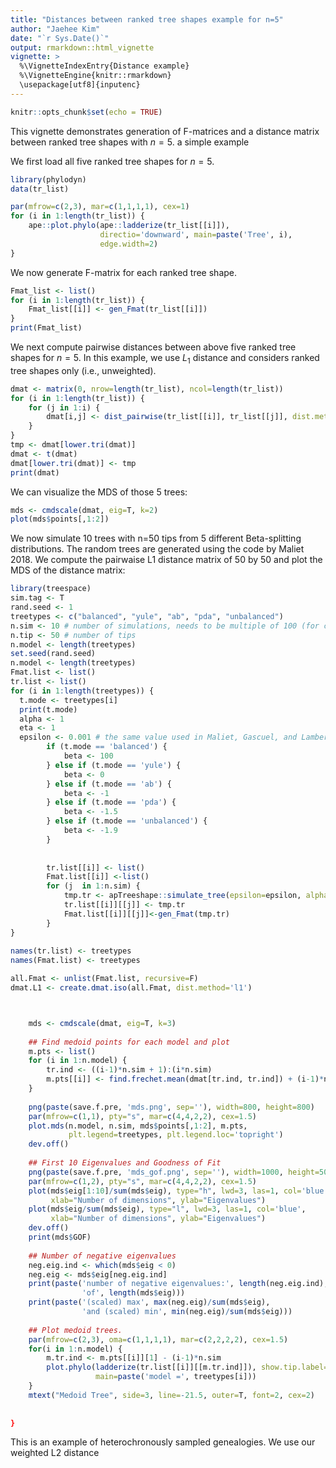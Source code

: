 ```yaml
---
title: "Distances between ranked tree shapes example for n=5"
author: "Jaehee Kim"
date: "`r Sys.Date()`"
output: rmarkdown::html_vignette
vignette: >
  %\VignetteIndexEntry{Distance example}
  %\VignetteEngine{knitr::rmarkdown}
  \usepackage[utf8]{inputenc}
---
```


```r
knitr::opts_chunk$set(echo = TRUE)
```

This vignette demonstrates generation of F-matrices and a distance matrix between ranked tree shapes with $n=5$. a simple example  

We first load all five ranked tree shapes for $n=5$.
```r
library(phylodyn)
data(tr_list)
```

```r
par(mfrow=c(2,3), mar=c(1,1,1,1), cex=1)
for (i in 1:length(tr_list)) {
    ape::plot.phylo(ape::ladderize(tr_list[[i]]),
                    directio='downward', main=paste('Tree', i),
                    edge.width=2)
}
```

We now generate F-matrix for each ranked tree shape.
```r
Fmat_list <- list()
for (i in 1:length(tr_list)) {
    Fmat_list[[i]] <- gen_Fmat(tr_list[[i]])
}
print(Fmat_list)
```

We next compute pairwise distances between above five ranked tree shapes for $n=5$. In this example, we use $L_1$ distance and considers ranked tree shapes only (i.e., unweighted).
```r
dmat <- matrix(0, nrow=length(tr_list), ncol=length(tr_list))
for (i in 1:length(tr_list)) {
    for (j in 1:i) {
        dmat[i,j] <- dist_pairwise(tr_list[[i]], tr_list[[j]], dist.method="l1", weighted=FALSE)
    }
}
tmp <- dmat[lower.tri(dmat)]
dmat <- t(dmat)
dmat[lower.tri(dmat)] <- tmp
print(dmat) 
```

We can visualize the MDS of those 5 trees:

```r
mds <- cmdscale(dmat, eig=T, k=2)
plot(mds$points[,1:2])  
```    


We now simulate 10 trees with n=50 tips from 5 different Beta-splitting distributions. The random trees are generated using the code by Maliet 2018. We compute the pairwaise L1 distance matrix of 50 by 50 and plot the MDS of the distance matrix:

```r
library(treespace)
sim.tag <- T
rand.seed <- 1
treetypes <- c("balanced", "yule", "ab", "pda", "unbalanced")
n.sim <- 10 # number of simulations, needs to be multiple of 100 (for create.dmat)
n.tip <- 50 # number of tips
n.model <- length(treetypes)
set.seed(rand.seed)
n.model <- length(treetypes)
Fmat.list <- list()
tr.list <- list()
for (i in 1:length(treetypes)) {
  t.mode <- treetypes[i]
  print(t.mode)
  alpha <- 1
  eta <- 1
  epsilon <- 0.001 # the same value used in Maliet, Gascuel, and Lambert (2018)
        if (t.mode == 'balanced') {
            beta <- 100
        } else if (t.mode == 'yule') {
            beta <- 0      
        } else if (t.mode == 'ab') {
            beta <- -1
        } else if (t.mode == 'pda') {
            beta <- -1.5
        } else if (t.mode == 'unbalanced') {
            beta <- -1.9
        }
        
        
        tr.list[[i]] <- list()
        Fmat.list[[i]] <-list()
        for (j  in 1:n.sim) {
            tmp.tr <- apTreeshape::simulate_tree(epsilon=epsilon, alpha=alpha, beta=beta, N=n.tip)
            tr.list[[i]][[j]] <- tmp.tr
            Fmat.list[[i]][[j]]<-gen_Fmat(tmp.tr)
        }
}
    
names(tr.list) <- treetypes
names(Fmat.list) <- treetypes

all.Fmat <- unlist(Fmat.list, recursive=F)
dmat.L1 <- create.dmat.iso(all.Fmat, dist.method='l1')



    mds <- cmdscale(dmat, eig=T, k=3)
    
    ## Find medoid points for each model and plot
    m.pts <- list()
    for (i in 1:n.model) {
        tr.ind <- ((i-1)*n.sim + 1):(i*n.sim)
        m.pts[[i]] <- find.frechet.mean(dmat[tr.ind, tr.ind]) + (i-1)*n.sim
    }
    
    png(paste(save.f.pre, 'mds.png', sep=''), width=800, height=800)
    par(mfrow=c(1,1), pty="s", mar=c(4,4,2,2), cex=1.5)
    plot.mds(n.model, n.sim, mds$points[,1:2], m.pts,  
             plt.legend=treetypes, plt.legend.loc='topright')
    dev.off()
    
    ## First 10 Eigenvalues and Goodness of Fit
    png(paste(save.f.pre, 'mds_gof.png', sep=''), width=1000, height=500)
    par(mfrow=c(1,2), pty="s", mar=c(4,4,2,2), cex=1.5)
    plot(mds$eig[1:10]/sum(mds$eig), type="h", lwd=3, las=1, col='blue',
         xlab="Number of dimensions", ylab="Eigenvalues")
    plot(mds$eig/sum(mds$eig), type="l", lwd=3, las=1, col='blue', 
         xlab="Number of dimensions", ylab="Eigenvalues")
    dev.off()
    print(mds$GOF)
    
    ## Number of negative eigenvalues
    neg.eig.ind <- which(mds$eig < 0)
    neg.eig <- mds$eig[neg.eig.ind]
    print(paste('number of negative eigenvalues:', length(neg.eig.ind), 
                'of', length(mds$eig)))
    print(paste('(scaled) max', max(neg.eig)/sum(mds$eig), 
                'and (scaled) min', min(neg.eig)/sum(mds$eig)))    
    
    ## Plot medoid trees.
    par(mfrow=c(2,3), oma=c(1,1,1,1), mar=c(2,2,2,2), cex=1.5)
    for(i in 1:n.model) {
        m.tr.ind <- m.pts[[i]][1] - (i-1)*n.sim
        plot.phylo(ladderize(tr.list[[i]][[m.tr.ind]]), show.tip.label=F,
                   main=paste('model =', treetypes[i]))
    }
    mtext("Medoid Tree", side=3, line=-21.5, outer=T, font=2, cex=2)
    
    
}
```


This is an example of heterochronously sampled genealogies. We use our weighted L2 distance





